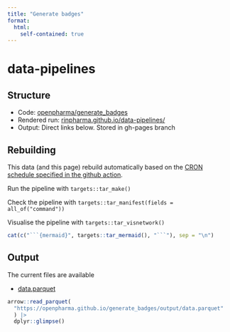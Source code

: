```yaml
---
title: "Generate badges"
format: 
  html:
    self-contained: true
---
```



# data-pipelines

## Structure

* Code: [openpharma/generate_badges](https://github.com/openpharma/generate_badges)
* Rendered run: [rinpharma.github.io/data-pipelines/](https://openpharma.github.io/generate_badges/)
* Output: Direct links below. Stored in gh-pages branch

## Rebuilding

This data (and this page) rebuild automatically based on the [CRON schedule specified in the github action](https://github.com/openpharma/generate_badges/blob/main/.github/workflows/pipeline.yml#L5).

Run the pipeline with `targets::tar_make()`

Check the pipeline with `targets::tar_manifest(fields = all_of("command"))`

Visualise the pipeline with `targets::tar_visnetwork()`

```r
cat(c("```{mermaid}", targets::tar_mermaid(), "```"), sep = "\n")
```

## Output

The current files are available

* [data.parquet](output/data.parquet)

```r
arrow::read_parquet(
  "https://openpharma.github.io/generate_badges/output/data.parquet"
  ) |>
  dplyr::glimpse()
```

